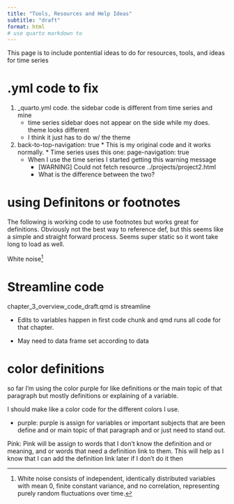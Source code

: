 ```yaml
---
title: "Tools, Resources and Help Ideas"
subtitle: "draft"
format: html
# use quarto markdown to 
---
```



This page is to include pontential ideas to do for resources, tools, and ideas for time series



# .yml code to fix

1. _quarto.yml code. the sidebar code is different from time series and mine
    * time series sidebar does not appear on the side while my does. theme looks different
    * I think it just has to do w/ the theme
    
2.   back-to-top-navigation: true 
    * This is my original code and it works normally.
    * Time series uses this one: page-navigation: true 
      * When I use the time series I started getting this warning message
        * [WARNING] Could not fetch resource ../projects/project2.html
        * What is the difference between the two?
        

# using Definitons or footnotes

 The following is working code to use footnotes but works great for definitions. Obviously not the best way to reference def, but this seems like a simple and straight forward process. Seems super static so it wont take long to load as well.

White noise[^1]

[^1]: White noise consists of independent, identically distributed variables with mean 0, finite constant variance, and no correlation, representing purely random fluctuations over time.


# Streamline code

chapter_3_overview_code_draft.qmd is streamline

- Edits to variables happen in first code chunk and qmd runs all code for that chapter.

- May need to data frame set according to data


# color definitions 

so far I'm using the color purple for like definitions or the main topic of that paragraph but mostly definitions or explaining of a variable. 


I should make like a color code for the different colors I use.

- purple: purple is assign for variables or important subjects that are been define and or main topic of that paragraph and or just need to stand out. 

Pink: Pink will be assign to words that I don't know the definition and or meaning, and or words that need a definition link to them. This will help as I know that I can add the definition link later if I don't do it then

